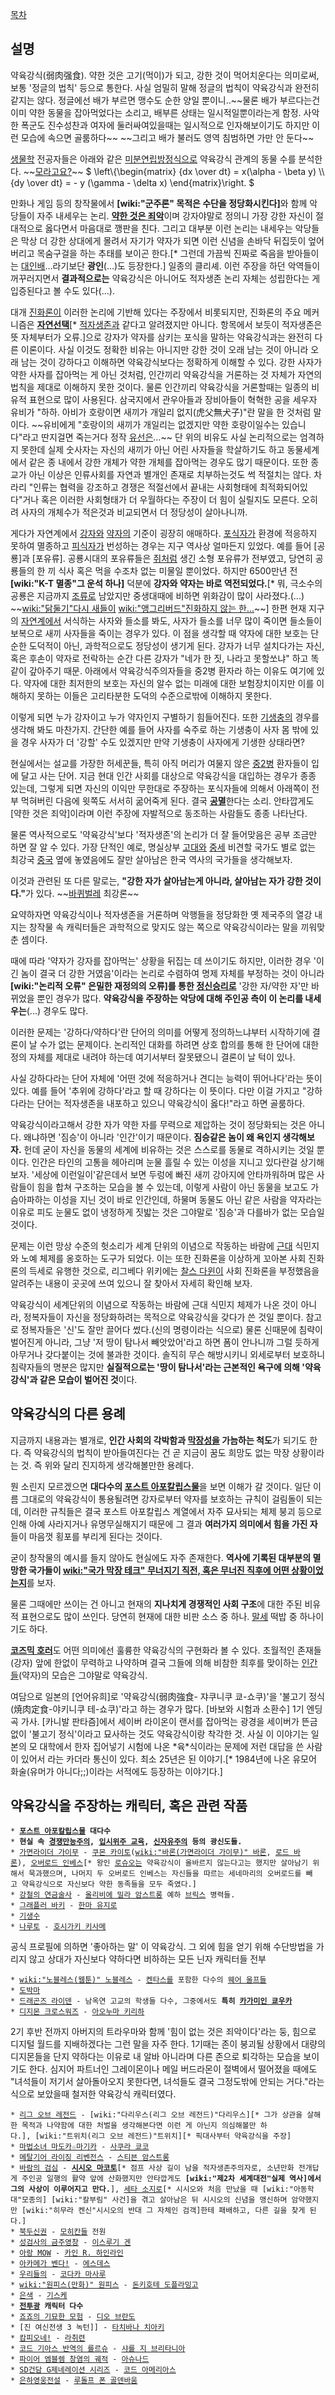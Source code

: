 [[목차]]

== 설명 ==
약육강식(弱肉强食). 약한 것은 고기(먹이)가 되고, 강한 것이 먹어치운다는 의미로써, 보통 '정글의 법칙' 등으로 통한다. 사실 엄밀히 말해 정글의 법칙이 약육강식과 완전히 같지는 않다. 정글에선 배가 부르면 맹수도 순한 양일 뿐이니..~~물론 배가 부르다는건 이미 약한 동물을 잡아먹었다는 소리고, 배부른 상태는 일시적일뿐이라는게 함정. 사악한 폭군도 진수성찬과 여자에 둘러싸여있을때는 일시적으로 인자해보이기도 하지만 이런 모습에 속으면 골룸하다~~ ~~그리고 배가 불러도 영역 침범하면 가만 안 둔다~~

[[생물학]] 전공자들은 아래와 같은 [[미분방정식|미분]][[연립방정식]]으로 약육강식 관계의 동물 수를 분석한다. ~~[[권진수|모라고요?]]~~
$ \left\{\begin{matrix} {dx \over dt} = x(\alpha - \beta y) \\ {dy \over dt} = - y (\gamma - \delta x) \end{matrix}\right. $

만화나 게임 등의 창작물에서 '''[wiki:"군주론" 목적은 수단을 정당화시킨다]'''와 함께 악당들이 자주 내세우는 논리. '''[[약한 것은 죄악]]'''이며 강자야말로 정의니 가장 강한 자신이 절대적으로 옳다면서 마음대로 깽판을 친다. 그리고 대부분 이런 논리는 내세우는 악당들은 막상 더 강한 상대에게 몰려서 자기가 약자가 되면 이런 신념을 손바닥 뒤집듯이 엎어버리고 목숨구걸을 하는 추태를 보이곤 한다.[* 그런데 가끔씩 진짜로 죽음을 받아들이는 [[대인배]]…라기보단 '''광인'''(…)도 등장한다.] 일종의 클리셰. 이런 주장을 하던 악역들이 꺼꾸러지면서 '''결과적으로는''' 약육강식은 아니어도 적자생존 논리 자체는 성립한다는 게 입증된다고 볼 수도 있다(...).

대개 [[진화론]]이 이러한 논리에 기반해 있다는 주장에서 비롯되지만, 진화론의 주요 메커니즘은 '''[[자연선택]]'''[* [[적자생존]]과 같다고 알려졌지만 아니다. 항목에서 보듯이 적자생존은 뜻 자체부터가 오류.]으로 강자가 약자를 삼키는 포식을 말하는 약육강식과는 완전히 다른 이론이다. 사실 이것도 정확한 비유는 아니지만 강한 것이 오래 남는 것이 아니라 오래 남는 것이 강하다고 이해하면 약육강식보다는 정확하게 이해할 수 있다. 강한 사자가 약한 사자를 잡아먹는 게 아닌 것처럼, 인간끼리 약육강식을 거론하는 것 자체가 자연의 법칙을 제대로 이해하지 못한 것이다. 물론 인간끼리 약육강식을 거론할때는 일종의 비유적 표현으로 많이 사용된다. 삼국지에서 관우아들과 장비아들이 혁혁한 공을 세우자 유비가 "하하. 아비가 호랑이면 새끼가 개일리 없지(虎父無犬子)"란 말을 한 것처럼 말이다. ~~유비에게 "호랑이의 새끼가 개일리는 없겠지만 약한 호랑이일수는 있습니다"라고 딴지걸면 죽는거다 정작 [[유선]]은…~~ 단 위의 비유도 사실 논리적으로는 엄격하지 못한데 실제 숫사자는 자신의 새끼가 아닌 어린 사자들을 학살하기도 하고 동물세계에서 같은 종 내에서 강한 개체가 약한 개체를 잡아먹는 경우도 많기 때문이다. 또한 종교가 아닌 이상은 인류사회를 자연과 별개인 존재로 치부하는것도 썩 적절치는 않다. 차라리 "인류는 협력을 강조하고 경쟁은 적절선에서 끝내는 사회형태에 최적화되어있다"거나 혹은 이러한 사회형태가 더 우월하다는 주장이 더 힘이 실릴지도 모른다. 오히려 사자의 개체수가 적은것과 비교되면서 더 정당성이 살아나니까.

게다가 자연계에서 [[강자]]와 [[약자]]의 기준이 굉장히 애매하다. [[포식자]]가 환경에 적응하지 못하여 멸종하고 [[피식자]]가 번성하는 경우는 지구 역사상 얼마든지 있었다. 예를 들어 [공룡]과 [포유류]. 공룡시대의 포유류들은 [[쥐]]처럼 생긴 소형 포유류가 전부였고, 당연히 공룡들의 한 끼 식사 혹은 먹을 수조차 없는 미물일 뿐이었다. 하지만 6500만년 전 '''[wiki:"K-T 멸종"그 운석 하나]''' 덕분에 '''강자와 약자는 바로 역전되었다.'''[* 뭐, 극소수의 공룡은 지금까지 [[조류]]로 남았지만 중생대때에 비하면 위화감이 많이 사라졌다.(...) ~~[[wiki:"닭둘기"다시 새들이]] [[wiki:"앵그리버드"진화하지 않는 한...]]~~] 한편 현재 지구의 [[자연계]]에서 서식하는 사자와 들소를 봐도, 사자가 들소를 너무 많이 죽이면 들소들이 보복으로 새끼 사자들을 죽이는 경우가 있다. 이 점을 생각할 때 약자에 대한 보호는 단순한 도덕적이 아닌, 과학적으로도 정당성이 생기게 된다. 강자가 너무 설치다가는 자신, 혹은 후손이 약자로 전락하는 순간 다른 강자가 "네가 한 짓, 나라고 못할쏘냐" 하고 똑같이 갚아주기 때문. 아래에서 약육강식주의자들을 중2병 환자라 하는 이유도 여기에 있다. 약자에 대한 최저한의 보호는 자신의 알수 없는 미래에 대한 보험장치이지만 이를 이해하지 못하는 이들은 고리타분한 도덕의 수준으로밖에 이해하지 못한다.

이렇게 되면 누가 강자이고 누가 약자인지 구별하기 힘들어진다. 또한 [[기생충]]의 경우를 생각해 봐도 마찬가지. 간단한 예를 들어 사자를 숙주로 하는 기생충이 사자 몸 밖에 있을 경우 사자가 더 '강할' 수도 있겠지만 만약 기생충이 사자에게 기생한 상태라면?

현실에서는 설교를 가장한 허세꾼들, 특히 아직 머리가 여물지 않은 [[중2병]] 환자들이 입에 달고 사는 단어. 지금 현대 인간 사회를 대상으로 약육강식을 대입하는 경우가 종종 있는데, 그렇게 되면 자신의 이익만 무한대로 주장하는 포식자들에 의해서 아래쪽이 전부 먹혀버린 다음에 윗쪽도 서서히 굶어죽게 된다. 결국 '''[[공멸]]'''한다는 소리. 안타깝게도 [약한 것은 죄악]이라며 이런 주장에 자발적으로 동조하는 사람들도 종종 나타난다.

물론 역사적으로도 '약육강식'보다 '적자생존'의 논리가 더 잘 들어맞음은 공부 조금만 하면 잘 알 수 있다. 가장 단적인 예로, 명실상부 [[고대]]와 [[중세]] 비견할 국가도 별로 없는 최강국 [[중국]] 옆에 놓였음에도 잘만 살아남은 한국 역사의 국가들을 생각해보자.

이것과 관련된 또 다른 말로는, '''"강한 자가 살아남는게 아니라, 살아남는 자가 강한 것이다."'''가 있다. ~~[[바퀴벌레]] 최강론~~

요약하자면 약육강식이나 적자생존을 거론하며 악행들을 정당화한 옛 제국주의 열강 내지는 창작물 속 캐릭터들은 과학적으로 맞지도 않는 쪽으로 약육강식이라는 말을 끼워맞춘 셈이다.

때에 따라 '약자가 강자를 잡아먹는' 상황을 뒤집는 데 쓰이기도 하지만, 이러한 경우 '이긴 놈이 결국 더 강한 거였음'이라는 논리로 수렴하여 명제 자체를 부정하는 것이 아니라 '''[wiki:"논리적 오류" 은밀한 재정의의 오류]를 통한 [[정신승리]]로''' '강한 자/약한 자'만 바뀌었을 뿐인 경우가 많다. '''약육강식을 주장하는 악당에 대해 주인공 측이 이 논리를 내세우는'''(...) 경우도 많다.

이러한 문제는 '강하다/약하다'란 단어의 의미를 어떻게 정의하느냐부터 시작하기에 결론이 날 수가 없는 문제이다. 논리적인 대화를 하려면 상호 합의를 통해 한 단어에 대한 정의 자체를 제대로 내려야 하는데 여기서부터 잘못됐으니 결론이 날 턱이 있나.

사실 강하다라는 단어 자체에 '어떤 것에 적응하거나 견디는 능력이 뛰어나다'라는 뜻이 있다. 예를 들어 '추위에 강하다'라고 할 때 강하다는 이 뜻이다. 다만 이걸 가지고 "강하다라는 단어는 적자생존을 내포하고 있으니 약육강식이 옳다!"라고 하면 골룸하다.

약육강식이라고해서 강한 자가 약한 자를 무력으로 제압하는 것이 정당화되는 것은 아니다. 왜냐하면 '짐승'이 아니라 '인간'이기 때문이다. '''짐승같은 놈이 왜 욕인지 생각해보자.''' 헌데 굳이 자신을 동물의 세계에 비유하는 것은 스스로를 동물로 격하시키는 것일 뿐이다. 인간은 타인의 고통을 헤아리며 눈물 흘릴 수 있는 이성을 지니고 있다란걸 상기해보자. '세상에 이런일이'같은데서 보면 두렁에 빠진 새끼 강아지에 안타까워하며 많은 사람들이 힘을 합쳐 구조하는 모습을 볼 수 있는데, 이렇게 사람이 아닌 동물을 보고도 가슴아파하는 이성을 지닌 것이 바로 인간인데, 하물며 동물도 아닌 같은 사람을 약자라는 이유로 피도 눈물도 없이 냉정하게 짓밟는 것은 그야말로 '짐승'과 다를바가 없는 모습일 것이다.

문제는 이런 망상 수준의 헛소리가 세계 단위의 이념으로 작동하는 바람에 [[근대]] 식민지와 노예 체제를 옹호하는 도구가 되었다. 이는 또한 진화론을 이상하게 꼬아본 사회 진화론의 득세로 유행한 것으로, 리그베다 위키에는 [[찰스 다윈]]이 사회 진화론을 부정했음을 알려주는 내용이 곳곳에 쓰여 있으니 잘 찾아서 자세히 확인해 보자.

약육강식이 세계단위의 이념으로 작동하는 바람에 근대 식민지 체제가 나온 것이 아니라, 정복자들이 자신을 정당화하려는 목적으로 약육강식을 갖다가 쓴 것일 뿐이다. 참고로 정복자들은 '신'도 잘만 끌어다 썼다.(신의 명령이라는 식으로) 물론 신때문에 침략이 벌어진게 아니라, 그냥 '저 땅이 탐나서 빼앗았어'라고 하면 폼이 안나니까 그럴 듯하게 아무거나 갖다붙이는 것에 불과한 것이다. 솔직히 무슨 해방시키니 외세로부터 보호하니 침략자들의 명분은 많지만 '''실질적으로는 '땅이 탐나서'라는 근본적인 욕구에 의해 '약육강식'과 같은 모습이 벌어진 것'''이다.
== 약육강식의 다른 용례 ==
지금까지 내용과는 별개로, '''인간 사회의 각박함과 [[막장]]성을 가늠하는 척도'''가 되기도 한다. 즉 약육강식의 법칙이 받아들여진다는 건 곧 지금이 꿈도 희망도 없는 막장 상황이라는 것. 즉 위와 달리 진지하게 생각해볼만한 용례다.

뭔 소린지 모르겠으면 '''대다수의 [[포스트 아포칼립스]]물'''을 보면 이해가 갈 것이다. 일단 이름 그대로의 약육강식이 통용될려면 강자로부터 약자를 보호하는 규칙이 걸림돌이 되는데, 이러한 규칙들은 결국 포스트 아포칼립스 계열에서 자주 묘사되는 체제 붕괴 등으로 인해 아예 사라지거나 유명무실해지기 때문에 그 결과 '''여러가지 의미에서 힘을 가진 자'''들이 마음껏 횡포를 부리게 된다는 것이다.

굳이 창작물의 예시를 들지 않아도 현실에도 자주 존재한다. '''역사에 기록된 대부분의 멸망한 국가들이 [[wiki:"국가 막장 테크" 무너지기 직전, 혹은 무너진 직후에 어떤 상황이었는지]]'''를 보자.

물론 그때에만 쓰이는 건 아니고 현재의 '''지나치게 경쟁적인 사회 구조'''에 대한 주된 비유적 표현으로도 많이 쓰인다. 당연히 현재에 대한 비판 소스 중 하나. [[말세]] 떡밥 중 하나이기도 하다.

'''[[코즈믹 호러]]'''도 어떤 의미에선 훌륭한 약육강식의 구현화라 볼 수 있다. 초월적인 존재들(강자) 앞에 한없이 무력하고 나약하며 결국 그들에 의해 비참한 최후를 맞이하는 [[인간]]들(약자)의 모습은 그야말로 약육강식.

여담으로 일본의 [언어유희]로 '약육강식(弱肉強食- 쟈쿠니쿠 쿄-쇼쿠)'을 '불고기 정식(焼肉定食-야키니쿠 테-쇼쿠)'라고 하는 경우가 많다. [바보와 시험과 소환수] 1기 엔딩곡 가사. [카니발 판타즘]에서 세이버 라이온이 랜서를 잡아먹는 광경을 세이버가 뜬금없이 '불고기 정식'이라고 묘사하는 것도 약육강식이랑 착각한 것. 사실 이 이야기는 일본의 모 대학에서 한자 집어넣기 시험에 나온 *육*식이라는 문제에 저런 대답을 쓴 사람이 있어서 라는 카더라 통신이 있다. 최소 25년은 된 이야기.[* 1984년에 나온 유모어 화술(유머가 아니다;;)이라는 서적에도 등장하는 이야기다.]

== 약육강식을 주장하는 캐릭터, 혹은 관련 작품 ==
 * '''[[포스트 아포칼립스]]물 대다수'''
 * '''현실 속 [[경쟁만능주의]], [[입시위주 교육]], [[신자유주의]] 등의 광신도들.'''
 * [[가면라이더 가이무]] - [[쿠몬 카이토]]([[wiki:"바론(가면라이더 가이무)" 바론]], [[로드 바론]]), [[오버로드 인베스]][* 왕인 [[로슈오]]는 약육강식이 올바르지 않는다고는 했지만 살아남기 위해서 묵과했으며, 나머지 두 오버로드 인베스는 자신들을 따르는 세네마리의 오버로드를 빼고 약육강식으로 자신보다 약한 동족들을 모두 죽였다.]
 * [[강철의 연금술사]] - [[올리비에 밀라 암스트롱]] 예하 [[브릭스]] 병력들.
 * [[그래플러 바키]] - [[한마 유지로]]
 * [[기생수]]
 * [[나루토]] - [[호시가키 키사메]]
공식 프로필에 의하면 '좋아하는 말' 이 약육강식. 그 외에 힘을 얻기 위해 수단방법을 가리지 않고 상대가 자신보다 약하다면 비하하는 모든 닌자 캐릭터들 전부
 * [[wiki:"노블레스(웹툰)" 노블레스]] - [[켄타스]]를 포함한 다수의 [[웨어 울프]]들
 * [[도박마]]
 * [[드래곤즈 라이덴]] - 남옥연 고교의 학생들 다수, 그중에서도 '''특히 [[카가미인 쿄우카]]'''
 * [[디지몬 크로스워즈]] - [[아오누마 키리하]]
2기 후반 전까지 아버지의 트라우마와 함께 '힘이 없는 것은 죄악이다'라는 둥, 힘으로 디지털 월드를 지배하겠다는 그런 말을 자주 한다. 1기때는 존이 붕괴될 상황에서 대량의 디지몬들을 단지 약하다는 이유로 내 알바 아니라며 다른 존으로 퇴각하는 모습을 보이기도 한다. 심지어 파트너인 그레이몬이나 메일 버드라몬이 절벽에서 떨어졌을 때에도 "녀석들이 저기서 살아돌아오지 못한다면, 녀석들도 결국 그정도밖에 안되는 거다."라는 식으로 보았을때 철저한 약육강식 캐릭터였다.
 * [[리그 오브 레전드]] - [wiki:"다리우스(리그 오브 레전드)"다리우스][* 그가 상관을 살해한 목적과 나약함에 대한 처벌을 생각해본다면 이런 게 아닌지 의심해볼만 하다.], [wiki:"트위치(리그 오브 레전드)"트위치][* 픽대사부터 약육강식을 주장]
 * [[마법소녀 마도카☆마기카]] - [[사쿠라 쿄코]]
 * [[메탈기어 라이징 리벤전스]] - [[스티븐 암스트롱]]
 * [[바람의 검심]] - '''[[시시오 마코토]]'''[* 점프 사상 길이 남을 적자생존주의자로, 소년만화 전개답게 주인공 일행의 활약 앞에 산화했지만 안타깝게도 '''[wiki:"제2차 세계대전"실제 역사]에서 그의 사상이 이루어지고 만다.'''], [[세타 소지로]][* 시시오와 처음 만났을 때 [wiki:"아동학대"모종의] [wiki:"칼부림" 사건]을 겪고 살아남은 뒤 시시오의 신념을 맹신하며 암약했지만 [wiki:"히무라 켄신"시시오의 반대 그 자체인 검객]한테 패배하고, 다른 길을 찾게 된다.]
 * [[북두신권]] - [[모히칸]]들 전원
 * [[성검사의 금주영창]] - [[이스루기 겐]]
 * [[아랑 MOW]] - [[카인 R. 하인라인]]
 * [[아카메가 벤다!]] - [[에스데스]]
 * [[우리들의]] - [[코다카 마사루]]
 * [[wiki:"원피스(만화)" 원피스]] - [[돈키호테 도플라밍고]]
 * [[은색]] - [[기스케]]
 * '''[[전투광]] 캐릭터 다수'''
 * [[죠죠의 기묘한 모험]] - [[디오 브란도]]
 * [진 여신전생 3 녹턴]] - [[타치바나 치아키]]
 * [[캄피오네!]] - [[라취련]]
 * [[코드 기아스 반역의 를르슈]] - [[샤를 지 브리타니아]]
 * [[파이어 엠블렘 창염의 궤적]] - [[아슈나드]]
 * [[SD건담 G제네레이션 시리즈]] - [[코드 아메리아스]]
 * [[은하영웅전설]] - [[루돌프 폰 골덴바움]]
